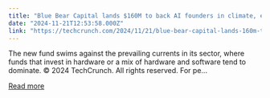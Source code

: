 ```yaml
---
title: "Blue Bear Capital lands $160M to back AI founders in climate, energy, and industry"
date: "2024-11-21T12:53:58.000Z"
link: "https://techcrunch.com/2024/11/21/blue-bear-capital-lands-160m-to-back-ai-founders-in-climate-energy-and-industry/"
---
```


The new fund swims against the prevailing currents in its sector, where funds that invest in hardware or a mix of hardware and software tend to dominate.
© 2024 TechCrunch. All rights reserved. For pe...

[Read more](https://techcrunch.com/2024/11/21/blue-bear-capital-lands-160m-to-back-ai-founders-in-climate-energy-and-industry/)
